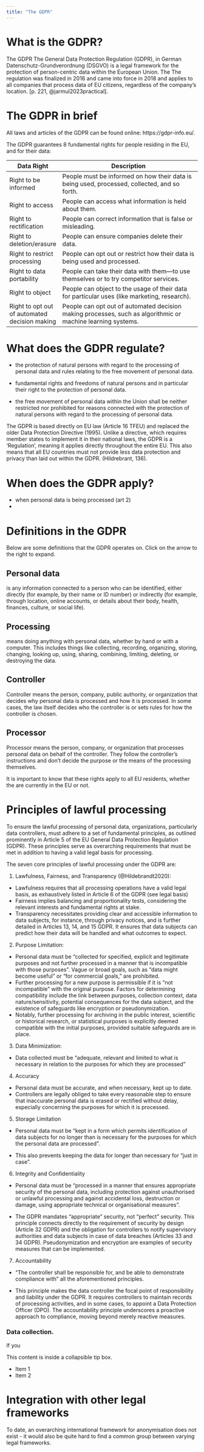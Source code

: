 ```yaml
---
title: "The GDPR"
---
```


# What is the GDPR?

The GDPR 
The  General Data Protection Regulation (GDPR), in German  Datenschutz-Grundverordnung (DSGVO) is a legal framework for the protection of person-centric data within the European Union. The 
The regulation was finalized in 2016 and came into force in 2018 and applies to all companies that process data of EU citizens, regardless of the company’s location. [p. 221, @jarmul2023practical].

# The GDPR in brief

All laws and articles of the GDPR can be found online: https://gdpr-info.eu/. 

The GDPR guarantees 8 fundamental rights for people residing in the EU, and for their data:

| Data Right                         | Description                                                                                   |
|-----------------------------------|-----------------------------------------------------------------------------------------------|
| Right to be informed              | People must be informed on how their data is being used, processed, collected, and so forth. |
| Right to access                   | People can access what information is held about them.                                        |
| Right to rectification            | People can correct information that is false or misleading.                                   |
| Right to deletion/erasure         | People can ensure companies delete their data.                                                |
| Right to restrict processing      | People can opt out or restrict how their data is being used and processed.                    |
| Right to data portability         | People can take their data with them—to use themselves or to try competitor services.         |
| Right to object                   | People can object to the usage of their data for particular uses (like marketing, research).  |
| Right to opt out of automated decision making | People can opt out of automated decision making processes, such as algorithmic or machine learning systems. |


# What does the GDPR regulate?

- the protection of natural persons with regard to the processing of personal data and rules relating to the free movement of personal data.

- fundamental rights and freedoms of natural persons and in particular their right to the protection of personal data.

- the free movement of personal data within the Union shall be neither restricted nor prohibited for reasons connected with the protection of natural persons with regard to the processing of personal data.

The GDPR is based directly on EU law (Article 16 TFEU) and replaced the older Data Protection Directive (1995). Unlike a directive, which requires member states to implement it in their national laws, the GDPR is a 'Regulation', meaning it applies directly throughout the entire EU. This also means that all EU countries must not provide less data protection and privacy than laid out within the GDPR. (Hildrebrant, 136).

# When does the GDPR apply?

- when personal data is being processed  (art 2)
- 

# Definitions in the GDPR

Below are some definitions that the GDPR operates on. Click on the arrow to the right to expand.



::: {.callout-note collapse="true"}
# Personal data

 is any information connected to a person who can be identified, either directly (for example, by their name or ID number) or indirectly (for example, through location, online accounts, or details about their body, health, finances, culture, or social life).
:::

::: {.callout-note collapse="true"}
# Processing

 means doing anything with personal data, whether by hand or with a computer. This includes things like collecting, recording, organizing, storing, changing, looking up, using, sharing, combining, limiting, deleting, or destroying the data.

:::

::: {.callout-note collapse="true"}
# Controller

 Controller means the person, company, public authority, or organization that decides why personal data is processed and how it is processed. In some cases, the law itself decides who the controller is or sets rules for how the controller is chosen.

:::

::: {.callout-note collapse="true"}
# Processor

Processor means the person, company, or organization that processes personal data on behalf of the controller. They follow the controller’s instructions and don’t decide the purpose or the means of the processing themselves.

:::


It is important to know that these rights apply to all EU residents, whether the are currently in the EU or not.

# Principles of lawful processing

To ensure the lawful processing of personal data, organizations, particularly data controllers, must adhere to a set of fundamental principles, as outlined prominently in Article 5 of the EU General Data Protection Regulation (GDPR). These principles serve as overarching requirements that must be met in addition to having a valid legal basis for processing.

The seven core principles of lawful processing under the GDPR are:

1. Lawfulness, Fairness, and Transparency (@Hildebrandt2020):

 - Lawfulness requires that all processing operations have a valid legal basis, as exhaustively listed in Article 6 of the GDPR (see legal basis)
 - Fairness implies balancing and proportionality tests, considering the relevant interests and fundamental rights at stake.
 - Transparency necessitates providing clear and accessible information to data subjects, for instance, through privacy notices, and is further detailed in Articles 13, 14, and 15 GDPR. It ensures that data subjects can predict how their data will be handled and what outcomes to expect.

2. Purpose Limitation:

- Personal data must be "collected for specified, explicit and legitimate purposes and not further processed in a manner that is incompatible with those purposes". Vague or broad goals, such as "data might become useful" or "for commercial goals," are prohibited.
- Further processing for a new purpose is permissible if it is "not incompatible" with the original purpose. Factors for determining compatibility include the link between purposes, collection context, data nature/sensitivity, potential consequences for the data subject, and the existence of safeguards like encryption or pseudonymization.
- Notably, further processing for archiving in the public interest, scientific or historical research, or statistical purposes is explicitly deemed compatible with the initial purposes, provided suitable safeguards are in place.

3. Data Minimization:

- Data collected must be "adequate, relevant and limited to what is necessary in relation to the purposes for which they are processed"

4. Accuracy

- Personal data must be accurate, and when necessary, kept up to date.
- Controllers are legally obliged to  take every reasonable step to ensure that inaccurate personal data is erased or rectified without delay, especially concerning the purposes for which it is processed.

5. Storage Limitation

- Personal data must be "kept in a form which permits identification of data subjects for no longer than is necessary for the purposes for which the personal data are processed".

- This also prevents keeping the data for longer than necessary for "just in case".


6. Integrity and Confidentiality

- Personal data must be "processed in a manner that ensures appropriate security of the personal data, including protection against unauthorised or unlawful processing and against accidental loss, destruction or damage, using appropriate technical or organisational measures".

- The GDPR mandates "appropriate" security, not "perfect" security. This principle connects directly to the requirement of security by design (Article 32 GDPR) and the obligation for controllers to notify supervisory authorities and data subjects in case of data breaches (Articles 33 and 34 GDPR). Pseudonymization and encryption are examples of security measures that can be implemented.

7. Accountability

-  "The controller shall be responsible for, and be able to demonstrate compliance with" all the aforementioned principles.

- This principle makes the data controller the focal point of responsibility and liability under the GDPR. It requires controllers to maintain records of processing activities, and in some cases, to appoint a Data Protection Officer (DPO). The accountability principle underscores a proactive approach to compliance, moving beyond merely reactive measures.

::: {.callout-important collapse=true}
### Data collection. 
If you

This content is inside a collapsible tip box.

- Item 1
- Item 2
:::

# Integration with other legal frameworks

 To date, an overarching international framework for anonymisation does not exist - it would also be quite hard to find a common group between varying legal frameworks.